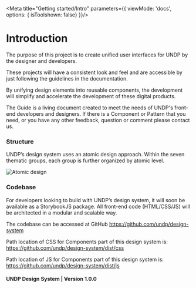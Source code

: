 
<!---
* Documentation for Design System Introduction
* 
* This document has CSS and HTML instead markdown, 
* CSS is to override this page styling
* HTML as we have strucuture it in a different way
* Markdown does not work inside <div>
-->

<Meta 
	title="Getting started/Intro"
	parameters={{
		viewMode: 'docs',
		options: { isToolshown: false}
	}}/>

# Introduction

The purpose of this project is to create unified user interfaces for UNDP by the designer and developers.

These projects will have a consistent look and feel and are accessible by just following the guidelines in the documentation.

By unifying design elements into reusable components, the development will simplify and accelerate the development of these digital products.

The Guide is a living document created to meet the needs of UNDP's front-end developers and designers. If there is a Component or Pattern that you need, or you have any other feedback, question or comment please contact us.

### Structure

UNDP’s design system uses an atomic design approach. Within the seven thematic groups, each group is further organized by atomic level.

![Atomic design](https://raw.githubusercontent.com/undp/design-system/story/UND-82-getting-started-documentation/docs-media/atomic.png)

### Codebase

For developers looking to build with UNDP’s design system, it will soon be available as a StorybookJS package. All front-end code (HTML/CSS/JS) will be architected in a modular and scalable way.

The codebase can be accessed at GitHub https://github.com/undp/design-system

Path location of CSS for Components part of this design system is: https://github.com/undp/design-system/dist/css

Path location of JS for Components part of this design system is: https://github.com/undp/design-system/dist/js

#### UNDP Design System  |  Version 1.0.0
